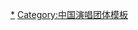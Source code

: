 {{Navbox
|name = SNH48
|state = {{{state|collapsed}}}
|title = [[SNH48|<span style="color:white;">SNH48</span>]]
|titlestyle = background: #8ED2F5; color:white;
|groupstyle = background: #8ED2F5; color:white;
|bodyclass = hlist

|abovestyle=background: #8ED2F5; color:white;
|above= * [[SNH48历史|{{Color|white|历史}}]]
* [[SNH48成员列表|{{Color|white|成员}}]]
* [[SNH48发行作品列表|{{Color|white|作品}}]]（[[SNH48 FAMILY GROUP发行作品列表|{{Color|white|小组合}}]]）
* [[SNH48的演出列表|{{Color|white|演出}}]]

|group1 = 现有成员
|list1={{Navbox subgroup
|group1style = background:#8ED2F5;color:white;
|group1 = Team SII
|list1 = * 贝楚涵
* 陈雨孜
* [[段艺璇]]<small>（队长）</small>
* [[黄恩茹]]
* 李慧<small>（兼任CKG48）</small>
* 刘倩倩<small>（自GNZ48 Team NIII兼任）</small>
* 芦馨怡
* 刘增艳
* 马玉灵
* 宁轲
* 彭嘉敏
* 沈小爱
* 邵雪聰
* 田姝丽
* 王秋茹
* 由淼
* 闫明筠
* 朱涵佳
* 赵天杨
|group2style = background:#BE98C7;color:white;
|group2 = Team NII
|list2 = * 柏欣妤
* [[陈倩楠]]
* 韩家乐
* 胡晓慧
* 刘洁
* 刘姝贤
* 卢天惠
* 刘闲
* 青钰雯
* [[苏杉杉]]
* 颜沁
* 杨宇馨
* 张怀瑾
* 赵佳蕊<small>（队长）</small>
* 张睿婕
* 周詩雨
* 張茜
* 张笑盈
* [[赵粤]]
* 張雨鑫
|group3style = background:#F8941D;color:white;
|group3 = Team HII
|list3 = * [[費沁源]]
* 冯思佳
* 郝婧怡
* [[姜杉]]
* 蔣舒婷
* 李佳恩
* 林舒晴
* 农燕萍<small>（自GNZ48 Team Z兼任）</small>
* [[沈夢瑤]]<small>（隊長）</small>
* 孙语姗
* [[孫珍妮]]
* 王奕
* [[許楊玉琢]]
* [[袁一琦]]
* 张诗芸
* 张月铭
* 張昕<small>（兼任GNZ48 Team NIII）</small>
|group4style = background:#B1D61B;color:white;
|group4 = Team X
|list4 = * 陳琳
* 黄宣绮<small>（自BEJ48兼任）</small>
* 何阳青青
* 林佳怡
* 刘胜男
* 呂一
* 冉蔚
* [[宋昕冉]]
* 武博涵
* 王菲妍
* 王睿琦
* 王曉佳
* 王依柳
* 謝天依
* 熊紫轶
* 楊冰怡<small>（隊長）</small>
* 禹佳蔚
* 闫娜
|group5style = background:#A8B0BB;color:white
|group5 = 预备生
|list5 = * 郭爽
* 潘瑛琪
* 徐詩琪
* 左婧媛
|group6style = background:#46A8FF;color:white
|group6 = 海外练习生
|list6 = * 高崇
|group7style = background:#8ED2F5;color:white;
|group7 = 暫休
|list7 = * 卞楚娴
* 陈俊羽
* 冯雨停
* 刘晨雪
* 刘丽千
* 陆叶卉
* 王贝妮
* 徐子轩
* 袁丹妮
* 楊令儀
* [[赵嘉敏]]
* 朱小丹
* 趙曄
* 陈佳莹
* 陳問言
* [[馮薪朵]]
* [[龚诗淇]]
* [[黄婷婷]]
* 郝婉晴
* 何晓玉
* 金瑩玥
* 李美琪
* 劉佩鑫
* 馬凡
* [[唐安琪]]
* 陶波爾
* 王诗蒙
* 謝妮
* [[易嘉爱]]
* 嚴佼君
* 周睿林
* 周怡
* 張怡
* 張雅夢
* 程戈
* 陳盼
* 林楠
* 戚予珠
* 宋雨珊
* 袁航
* 曾曉雯
* 馮曉菲
* 李晶
* 刘静晗
* 鲁静萍
* 李星羽
* 李星彦
* 林憶寧
* 李釗
* 潘璐瑶
* 祁靜
* 汪佳翎
* 汪束
* 杨晔
* 楊韞玉
* [[张丹三]]
* 陳音
* 王溪源
* 張馨月
* 李玉倩
* 孫歆文
* 成珏
* 邓歆玥
* 洪珮-{雲}-
* 黃彤揚
* 李清揚
* 潘燕琦
* 沈之琳
* 王柏碩
* 吳燕文
* 姚禕純
* 张冉冉
* 張文靜
}}

|group2 = 過往成員
|list2 = {{Navbox subgroup
|group1style = background:#8ED2F5;color:white;
|group1 = Team SII
|list1 = {{Navbox subgroup
|group1style = background:#FFD700;color:white;
|group1 = 明星殿堂
|list1 =* [[孙芮]]
|group2style = background:#8ED2F5;color:white;
|group2 = 荣誉毕业生
|list2 =* [[陈观慧]]
* [[陈思 (SNH48)|陈思]]
* [[戴萌]]
* [[孔肖吟]]
* [[李宇琪]]
* [[莫寒]]
* 钱蓓婷
* [[邱欣怡]]
* [[吴哲晗]]
* 徐晨辰
* [[许佳琪]]
* [[张语格]]
* [[孙芮]]
|group3style = background:#8ED2F5;color:white;
|group3 = 其他
|list3 =* 董芷依
* 顾香君
* 汤敏
* 曾琳瑜
* 宮小荷
* [[宮澤佐江]]
* 徐佳麗
* [[铃木玛莉亚]]
* 劉力瑋
* 申月姣
* 徐伊人
* 趙韓倩
* 袁雨桢
* 温晶婕
* 蒋芸
}}
|group2style = background:#BE98C7;color:white;
|group2 = Team NII
|list2 = {{Navbox subgroup
|group1style = background:#FFD700;color:white;
|group1 = 明星殿堂
|list1 = * [[鞠婧禕]]
|group2style = background:#BE98C7;color:white;
|group2 = 荣誉毕业生
|list2 =* [[陸婷]]
|group3style = background:#BE98C7;color:white;
|group3 = 其他
|list3 = * 王依君
* 胡思奕
* 王佳路
* 杨雅如
* 陈嘉瑶
* 吕思琴
* 周淑妍
* 徐言雨
* 李璇
* 劉詩蕾
* 鄧艷秋菲
* 錢藝
* 罗兰
* 董艳芸
* [[葛佳慧]]
* 郭倩芸
* 劉菊子
* 孟玥
* 徐真
* 許逸
* [[曾艳芬]]
* 江真儀
* 栾嘉仪
}}
|group3style = background:#F8941D;color:white;
|group3 = Team HII
|list3 = {{Navbox subgroup
|group1style = background:#FFD700;color:white;
|group1 = 明星殿堂
|list1 = * [[李藝彤]]
|group2style = background:#F8941D;color:white;
|group2 = 荣誉毕业生
|list2 =* [[林思意]]
|group3style = background:#F8941D;color:white;
|group3 = 其他
|list3 = * 康欣
* 周秋均
* 張曦尹
* 韓萌
* 梁慧雯
* 楊吟雨
* 李豆豆
* 王金銘
* 王璐
* 文文
* 趙夢婷
* 王露皎
* 劉炅然
* 陈怡馨
* 姜涵
* 熊沁嫻
* 楊惠婷
* -{於}-佳怡
* [[徐晗]]
* 江鑫
* 王欣顏甜甜
* [[万丽娜]]
}}
|group4style = background:#B1D61B;color:white;
|group4 = Team X
|list4 = * 孫靜怡
* 張韵雯
* 陳韞凌
* 張嘉予
* [[张琼予]]
* 曲晨语
|group5style = background:#E10164;color:white;
|group5 = Team Ft
|list5 = * 楊美琪
* 張敏淇
|group6style = background:#03C070;color:white;
|group6 = Team XII
|list6 = * 张闻则
* 時語婕
* [[陈珂 (GNZ48)|陳珂]]
* 陳美君
* 陳雨琪
* 杜雨微
* 馮雪瑩
* 高源婧
* 林嘉佩
* 劉夢雅
* 李沁潔
* 劉筱筱
* 宋思嫻
* [[谢蕾蕾]]
* 熊素君
* 陽青穎
* 曾艾佳
* 張菡筱
* 張凱祺
* 程文路
* 賀蘇堃
* 許嘉怡
* 鄒佳佳
|group7style = background:#46A8FF;color:white
|group7 = 海外练习生
|list7 = * 徐佳音
|group8style = background:#8ED2F5;color:white;
|group8 = 未配属成员
|list8 = * [[蒋羽熙]]
* 丁紫妍
|group9style = background:#A8B0BB;color:white;
|group9 = 预备生/<br>非正式成员<!--只列有（潜在）关注度者，通常为有条目或有条件建立条目者-->
|list9 = * [[雨婷儿]]
}}

|group3=年度活动
|list3={{Navbox|child
|group1= 總決選
|list1= * [[SNH48第一屆總選舉|第1屆]]
* [[SNH48第二屆總選舉|第2屆]]
* [[SNH48第三屆總選舉|第3屆]]
* [[SNH48_Group第四届总选举|第4屆]]
* [[SNH48 Group第五屆總選舉|第5屆]]
* [[SNH48 Group第六屆總決選|第6屆]]
* [[SNH48 Group第七届总决选|第7届]]
* [[SNH48 Group第八届总决选|第8届]]
|group2= 金曲大賞
|list2= * [[SNH48年度金曲大賞BEST 30 2015|第1屆]]
* [[SNH48第二屆年度金曲大賞BEST 30|第2屆]]
* [[SNH48第三屆年度金曲大賞BEST 50|第3屆]]
* [[SNH48 Group第四屆年度金曲大賞BEST 50|第4屆]]
* [[SNH48 Group第五届年度金曲大赏BEST 50|第5届]]
* [[SNH48 Group第六届年度金曲大赏BEST 50|第6届]]
* [[SNH48 Group第七届年度金曲大赏BEST 50|第7届]]
* [[SNH48 Group第八屆年度金曲大賞BEST 50|第8届]]
|group3= 風尚大賞
|list3= * [[SNH48年度風尚大賞|第1屆]]
* [[SNH48第二屆年度風尚大賞|第2屆]]
* [[SNH48 Group第三屆年度風尚大賞|第3屆]]
* [[SNH48 Group第四届年度风尚大赏|第4届]]
|group4= 運動會
|list4= * [[SNH48第一屆偶像运动会|第1屆]]
* [[SNH48 Group第二屆偶像运动会|第2屆]]
* [[SNH48 Group第三屆偶像运动会|第3屆]]
}}

|group4=公演
|list4={{Navbox subgroup
|groupstyle=background:#ffcccc
|group1style = background:#8ED2F5;color:white;
|group1 = Team SII
|list1 = * [[Team K 4th Stage“最终钟声鸣响”#SNH48 Team SII 1st Stage「最后的钟声响起」公演|最后的钟声响起]]
* [[Team A 5th Stage“恋爱禁止条例”#SNH48 Team SII 2nd Stage「永恒之光」公演|永恒之光]]
* [[Team B 3rd Stage“睡衣兜风”#SNH48 Team SII 3rd Stage「不眠之夜」公演|不眠之夜]]
* [[Team K 6th Stage「RESET」#SNH48 Team SII 4th Stage「勇氣重生」公演|勇气重生]]
* [[向日葵组 2nd Stage“不要让梦想死去”#SNH48 Team SII 5th Stage「讓夢想閃耀」公演|讓夢想閃耀]]
* [[SNH48「十八個閃耀瞬間」公演#Team SII 5th Stage「十八個閃耀瞬間」公演|十八個閃耀瞬間]]
* [[心的旅程]]
* [[Team SII 8th Stage“第48区”公演|第48区]]
* [[Team SII 8th Stage「第48区」公演|美麗48區]]
* [[Team SII 9th Stage“重生计划”公演|重生计划]]
* [[Team SII 9th Stage「重生计划」公演#SNH48 Team SII "重生计划2.0"公演|重生计划2.0]]
* '''[[Team SII 10th Stage“幻镜”公演|幻镜]]'''
|group2style = background:#BE98C7;color:white;
|group2 = Team NII
|list2 = * [[Team B 5th Stage「劇場的女神」#SNH48 Team NII 1st Stage「劇場女神」公演|剧场女神]]
* [[Team K 5th Stage“引体后翻”#SNH48 Team NII 2nd Stage「逆流而上」公演|逆流而上]]
* [[Team A 6th Stage「目擊者」#SNH48 Team NII 3rd Stage「前所未有」公演|前所未有]]
* [[向日葵组 1st Stage“我的太阳”#SNH48 Team NII 4th Stage「我的太陽」公演|我的太陽]]
* [[SNH48「十八個閃耀瞬間」公演#Team NII 5th Stage「十八個閃耀瞬間」公演|十八個閃耀瞬間]]
* [[Team NII 5th Stage「專屬派對」公演|專屬派對]]
* [[Team NII 6th Stage「以愛之名」公演|以愛之名]]
* [[Team NII 6th Stage「以愛之名」公演#SNH48 Team NII 6.5th Stage「以愛之名2.0」公演|以愛之名2.0]]
* [[Team NII Waiting Stage“N.E.W”公演|N.E.W]]
* [[Team NII 8th Stage“时之卷”公演|时之卷]]
* [[Team NII Waiting Stage“N.E.W”公演|N.E.W 2.0]]
* '''[[Team E 4th Stage"羽化成蝶"公演#SNH48 Team NII 9th Stage"羽化成蝶"公演|羽化成蝶]]'''
|group3style = background:#F8941D;color:white;
|group3 = Team HII
|list3 = * [[Team K 2nd Stage「青春女孩」#SNH48 Team HII 1st Stage「青春派對」公演|青春派對]]
* [[Team S 2nd Stage“手牵手”#SNH48 Team HII 2nd Stage「手牽手」公演|手牵手]]
* [[Team B 4th Stage「偶像的黎明」#SNH48 Team HII 3rd Stage「偶像的黎明」公演|偶像的黎明]]
* [[SNH48「十八個閃耀瞬間」公演#Team HII 4th Stage「十八個閃耀瞬間」公演|十八個閃耀瞬間]]
* [[Team HII 4th Stage「Beautiful World」公演|Beautiful World]]
* [[Team HII Waiting Stage「New H Stars」公演|New H Stars]]
* [[Team HII 6th Stage「头号新闻」公演|头号新闻]]
* [[Team HII Waiting Stage“橘色奇迹”公演|橘色奇迹]]
* '''[[Team HII 7th Stage"终极任务"公演|终极任务]]'''
|group4style = background:#B1D61B;color:white;
|group4 = Team X
|list4 = * [[Team K 4th Stage“最终钟声鸣响”#SNH48 Team X 1st Stage「最后的钟声响起」公演|最后的钟声响起]]
* [[Team K 5th Stage“引体后翻”#SNH48 Team X 2nd Stage「逆流而上」公演|逆流而上]]
* [[SNH48「十八個閃耀瞬間」公演#Team X 3rd Stage「十八個閃耀瞬間」公演|十八個閃耀瞬間]]
* [[Team X 4th Stage「夢想的旗幟」公演|夢想的旗幟]]
* [[Team X 4th Stage「命運的X號」公演|命運的X號]]
* [[Team X Waiting Stage“Girl X”公演|Girl X]]
* [[Team X 6th Stage“遗忘的国度”公演|遗忘的国度]]
* '''[[Team Z 3rd Stage「三角函數」公演#SNH48 Team X 7th Stage"三角函數"公演|三角函數]]'''
|group5style = background:#E10164;color:white;
|group5 = Team Ft
|list5 = * [[Team X 3rd Stage「夢想的旗幟」公演#SNH48 Team Ft 1st Stage「夢想的旗幟」公演|夢想的旗幟]]
* [[Team G 3rd Stage「雙面偶像」公演#SNH48 Team Ft 2nd Stage「雙面偶像」公演|雙面偶像]]
|group6style = background:#03C070;color:white; 
|group6 = Team XII
|list6 = * [[Team B 5th Stage「劇場的女神」#SNH48 Team XII「劇場女神」公演|劇場女神]]
* [[Team XII 2nd Stage「代號XII」公演|代號XII]]
* [[Team XII 2nd Stage「代號XII」公演#SNH48 Team XII 2.5nd Stage「代號XII 2.0」公演|代號XII 2.0]]
|group7style = background:#8ED2F5;color:white;
|group7 = 特殊/其他
|list7 = * [[SNH48“我們向前衝”公演|我們向前衝]]
* [[向阳的星光]]
}}

|group5=作品
|list5={{Navbox|child
|group1=EP
|list1=* 1.[[无尽旋转]]
* 2.[[飛翔入手 (SNH48 EP)|飞翔入手]]
* 3.[[愛的幸運曲奇]]
* 4.[[心電感應 (SNH48 EP)|心電感應]]
* 5.[[呜吒]]
* 6.[[青春的约定]]
* 7.[[雨季之後]]
* 8.[[盛夏好聲音]]
* 9.[[萬聖節之夜]]
* 10.[[新年的鐘聲]]
* 11.[[源動力]]
* 12.[[夢想島]]
* 13.[[公主披风]]
* 14.[[SNH48原創發行作品列表#新年这一刻|新年這一刻]]
* 15.[[彼此的未來]]
* 16.[[夏日柠檬船]]
* 17.[[那不勒斯的黎明]]
* 18.[[SNH48原創發行作品列表#甜蜜盛典|甜蜜盛典]]
* 19.[[SNH48原創發行作品列表#未来的乐章|未來的樂章]]
* 20.[[SNH48原創發行作品列表#森林法则|森林法則]]
* 21.[[魔女的诗篇]]
* 22.[[SNH48原創發行作品列表#此刻到永远|此刻到永远]]
* 23.[[SNH48原創發行作品列表#我们的旅程|我们的旅程]]
* 24.[[SNH48原創發行作品列表#那年夏天的梦|那年夏天的梦]]
* 25.[[SNH48原創發行作品列表#时间的歌|时间的歌]]
* 26.[[SNH48原創發行作品列表#青春之翼|青春之翼]]
* 27.[[SNH48原創發行作品列表#天晴了|天晴了]]
* 28.[[SNH48原創發行作品列表#F.L.Y成長三部曲|F.L.Y成長三部曲]]
* 29.[[SNH48原創發行作品列表#怦然心動|怦然心动]]
* 30.[[SNH48發行作品列表#花戎|花戎]]
* 31.[[SNH48發行作品列表#海砂|海砂]]
|group2=紀念EP
|list2=* 1.[[SNH48原創發行作品列表#Take me|Take Me]]
|group3=專輯
|list3=* 1.[[一心向前]]
* 2. [[SNH48發行作品列表#專輯内容|绝无仅有的感动]]
}}

|group6=[[SNH48的演出列表|<span style="color:white;">媒体演出</span>]]<br>（○為播映中、<br>△為即將播放）
|list6={{Navbox|child
|group1=電視節目
|list1= * [[國民美少女|陽光美少女]]
* [[蜜食記]]<small>（第3季起）</small>
|group2=網路節目
|list2= * [[上海學院48]]
* [[SNHello]]
* [[SNH48第二屆總選舉#特別企劃《心的舞台》|心的舞台]]
* [[周刊少女SNH48]]
* [[進擊的女生]]
* [[窮途陌路]]
* [[國民美少女]]
* 女神面對面
* 偶像的挑戰
* 星機女學園
* 48狼人殺
* 扒出好味
* 電玩美少女──萌神降臨
* 花样妹妹
* 香辣美人娛
* [[夢想演播廳]]
* SNH48上海攻略
* [[燃烧吧团魂]]
* TV Station 48
* 意想不到的假期
* 踹踹TV
* 少女的FUNNY TIME
* 河你一起看
* 塞納河杯峽谷爭霸聯賽
* 塞納河開學啦 
|group3=電台節目
|list3= * 塞納河畔夜談
* SNH48電台
* 超级DJ
* 喜爱调频48
}}

|group7=演唱會
|list7=* [[525 祈福雅安，SNH48春季新歌演唱会]]
* 中國移動「咪咕和Ta的朋友」～这些年，我们一起追过的SNH48～ SNH48广州万人演唱会
* SNH48紅白歌會
* [[SNH48第一屆總選舉#開票日演唱會|SNH48第一屆總選舉演唱會]]
* SNH48「出征！星梦中国行」2014全国巡迴演唱會
* [[SNH48年度金曲大賞BEST 30 2015]]
* [[SNH48第二屆總選舉#全國巡回演唱会|SNH48「進擊！星夢中國行」2015全国巡迴演唱會]]
* [[SNH48第二屆總選舉#開票日演唱會|SNH48第二屆總選舉演唱會]]
* [[SNH48第二屆年度金曲大賞BEST 30]]
* [[SNH48第三屆總選舉#開票日演唱會|SNH48第三屆總決選演唱會]]
* [[SNH48第三屆年度金曲大賞BEST 50]]
* [[SNH48_Group第四届总选举#预热演唱會|SNH48 Group第四届总决选预热演唱会]]
* [[SNH48_Group第四届总选举#開票日演唱會|SNH48 Group第四届总决选演唱会]]
* [[SNH48 Group第四屆年度金曲大賞BEST 50|SNH48 FAMILY GROUP暨SNH48出道五周年纪念演唱会]]
* [[SNH48 Group第四屆年度金曲大賞BEST 50]]
* [[SNH48 Group第五屆總選舉#開票日演唱會|SNH48 Group第五屆總決選演唱會]]
* [[SNH48 Group第五届年度金曲大赏BEST 50]]
* [[SNH48 Group第六屆總決選#開票日演唱會|SNH48 Group第六屆總決選演唱會]]
* [[SNH48 Group第六届年度金曲大赏BEST 50]]
* [[SNH48 Group第七屆總決選#演唱會|SNH48 Group第七屆總決選演唱會]]
* SNH48「加冕之夜」在線演唱會
* SNH48一期生「一期一會」紀念演唱會
* [[SNH48 Group第七届年度金曲大赏BEST 50]]
* [[SNH48 Group第八屆總決選#演唱會|SNH48 Group第八屆總決選演唱會]]
* [[SNH48 Group第八屆年度金曲大賞BEST 50]]

|group8=應用程式
|list8=* [[口袋48]]
* 48Fun
* 恋爱48天

|group9=衍生團體
|list9={{Navbox|child
|group1=活動中
|list1=* [[7SENSES]]
|group2=活動暫停
|list2=* [[塞納河組合|Seine River]]
* [[電眼少女隊]]
* [[Style-7]]
* [[Color Girls]]
* [[HO2 (偶像團體)|HO2]]
* [[BlueV]]
* [[DeMOON]]
}}

|group10=相關條目
|list10= * [[AKB48]]
* [[BEJ48]]
* [[GNZ48]]
* [[SHY48]]
* [[CKG48]]
* [[IDOLS Ft]]
* [[五月薇VIV]]
* [[浪彩少女AW9]]
* [[D7少年團]]
* [[THE9]]
* [[硬糖少女303]]
* [[秋元康]]
* [[王子杰 (企業家)|王子杰]]
* [[星夢劇院]]
* [[无限少女48]]
|belowstyle=background: #8ED2F5; color:white;
|below=''斜体''表示有关成员实际上已经单方面宣布辞退，且不再活动，但仍未被移出活动成员名单。
}}
<noinclude>
{{Collapsible option}}
{{DEFAULTSORT:SNH48}}
[[Category:SNH48|*]]
[[Category:中国演唱团体模板]]
</noinclude>